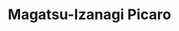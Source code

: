---
title: "Magatsu-Izanagi Picaro"
slug: "magatsu-izanagi-picaro"
arcana: "Tower"

image: "./.jpg"

phys: ""
gun: ""
fire: ""
ice: ""
elec: ""
wind: ""
psy: ""
nuke: ""
bless: ""
curse: ""
---